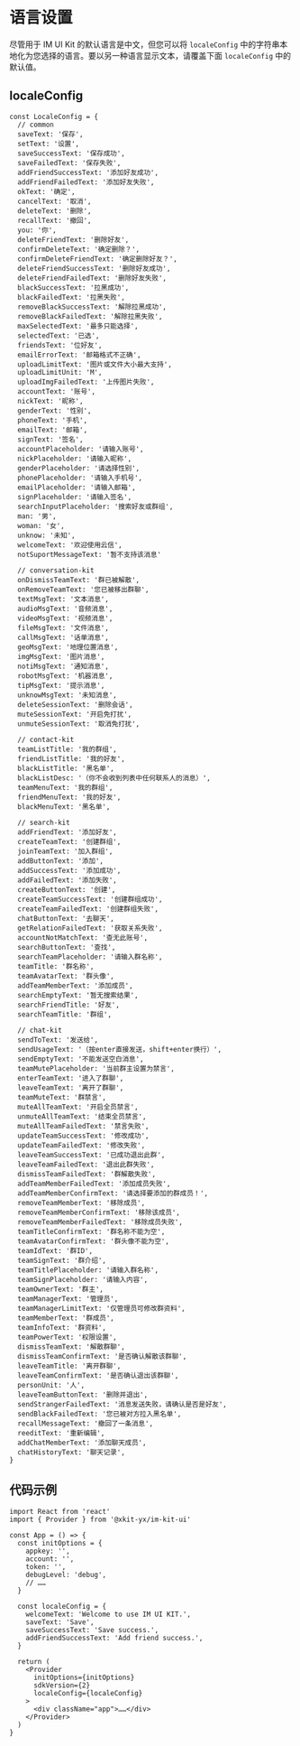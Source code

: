 
<Meta title="IM UI Kit/语言设置" />

# 语言设置

尽管用于 IM UI Kit 的默认语言是中文，但您可以将 `localeConfig` 中的字符串本地化为您选择的语言。要以另一种语言显示文本，请覆盖下面 `localeConfig` 中的默认值。

## localeConfig

```tsx
const LocaleConfig = {
  // common
  saveText: '保存',
  setText: '设置',
  saveSuccessText: '保存成功',
  saveFailedText: '保存失败',
  addFriendSuccessText: '添加好友成功',
  addFriendFailedText: '添加好友失败',
  okText: '确定',
  cancelText: '取消',
  deleteText: '删除',
  recallText: '撤回',
  you: '你',
  deleteFriendText: '删除好友',
  confirmDeleteText: '确定删除？',
  confirmDeleteFriendText: '确定删除好友？',
  deleteFriendSuccessText: '删除好友成功',
  deleteFriendFailedText: '删除好友失败',
  blackSuccessText: '拉黑成功',
  blackFailedText: '拉黑失败',
  removeBlackSuccessText: '解除拉黑成功',
  removeBlackFailedText: '解除拉黑失败',
  maxSelectedText: '最多只能选择',
  selectedText: '已选',
  friendsText: '位好友',
  emailErrorText: '邮箱格式不正确',
  uploadLimitText: '图片或文件大小最大支持',
  uploadLimitUnit: 'M',
  uploadImgFailedText: '上传图片失败',
  accountText: '账号',
  nickText: '昵称',
  genderText: '性别',
  phoneText: '手机',
  emailText: '邮箱',
  signText: '签名',
  accountPlaceholder: '请输入账号',
  nickPlaceholder: '请输入昵称',
  genderPlaceholder: '请选择性别',
  phonePlaceholder: '请输入手机号',
  emailPlaceholder: '请输入邮箱',
  signPlaceholder: '请输入签名',
  searchInputPlaceholder: '搜索好友或群组',
  man: '男',
  woman: '女',
  unknow: '未知',
  welcomeText: '欢迎使用云信',
  notSuportMessageText: '暂不支持该消息'

  // conversation-kit
  onDismissTeamText: '群已被解散',
  onRemoveTeamText: '您已被移出群聊',
  textMsgText: '文本消息',
  audioMsgText: '音频消息',
  videoMsgText: '视频消息',
  fileMsgText: '文件消息',
  callMsgText: '话单消息',
  geoMsgText: '地理位置消息',
  imgMsgText: '图片消息',
  notiMsgText: '通知消息',
  robotMsgText: '机器消息',
  tipMsgText: '提示消息',
  unknowMsgText: '未知消息',
  deleteSessionText: '删除会话',
  muteSessionText: '开启免打扰',
  unmuteSessionText: '取消免打扰',

  // contact-kit
  teamListTitle: '我的群组',
  friendListTitle: '我的好友',
  blackListTitle: '黑名单',
  blackListDesc: '（你不会收到列表中任何联系人的消息）',
  teamMenuText: '我的群组',
  friendMenuText: '我的好友',
  blackMenuText: '黑名单',

  // search-kit
  addFriendText: '添加好友',
  createTeamText: '创建群组',
  joinTeamText: '加入群组',
  addButtonText: '添加',
  addSuccessText: '添加成功',
  addFailedText: '添加失败',
  createButtonText: '创建',
  createTeamSuccessText: '创建群组成功',
  createTeamFailedText: '创建群组失败',
  chatButtonText: '去聊天',
  getRelationFailedText: '获取关系失败',
  accountNotMatchText: '查无此账号',
  searchButtonText: '查找',
  searchTeamPlaceholder: '请输入群名称',
  teamTitle: '群名称',
  teamAvatarText: '群头像',
  addTeamMemberText: '添加成员',
  searchEmptyText: '暂无搜索结果',
  searchFriendTitle: '好友',
  searchTeamTitle: '群组',

  // chat-kit
  sendToText: '发送给',
  sendUsageText: '（按enter直接发送，shift+enter换行）',
  sendEmptyText: '不能发送空白消息',
  teamMutePlaceholder: '当前群主设置为禁言',
  enterTeamText: '进入了群聊',
  leaveTeamText: '离开了群聊',
  teamMuteText: '群禁言',
  muteAllTeamText: '开启全员禁言',
  unmuteAllTeamText: '结束全员禁言',
  muteAllTeamFailedText: '禁言失败',
  updateTeamSuccessText: '修改成功',
  updateTeamFailedText: '修改失败',
  leaveTeamSuccessText: '已成功退出此群',
  leaveTeamFailedText: '退出此群失败',
  dismissTeamFailedText: '群解散失败',
  addTeamMemberFailedText: '添加成员失败',
  addTeamMemberConfirmText: '请选择要添加的群成员！',
  removeTeamMemberText: '移除成员',
  removeTeamMemberConfirmText: '移除该成员',
  removeTeamMemberFailedText: '移除成员失败',
  teamTitleConfirmText: '群名称不能为空',
  teamAvatarConfirmText: '群头像不能为空',
  teamIdText: '群ID',
  teamSignText: '群介绍',
  teamTitlePlaceholder: '请输入群名称',
  teamSignPlaceholder: '请输入内容',
  teamOwnerText: '群主',
  teamManagerText: '管理员',
  teamManagerLimitText: '仅管理员可修改群资料',
  teamMemberText: '群成员',
  teamInfoText: '群资料',
  teamPowerText: '权限设置',
  dismissTeamText: '解散群聊',
  dismissTeamConfirmText: '是否确认解散该群聊',
  leaveTeamTitle: '离开群聊',
  leaveTeamConfirmText: '是否确认退出该群聊',
  personUnit: '人',
  leaveTeamButtonText: '删除并退出',
  sendStrangerFailedText: '消息发送失败，请确认是否是好友',
  sendBlackFailedText: '您已被对方拉入黑名单',
  recallMessageText: '撤回了一条消息',
  reeditText: '重新编辑',
  addChatMemberText: '添加聊天成员',
  chatHistoryText: '聊天记录',
}
```

## 代码示例

```tsx
import React from 'react'
import { Provider } from '@xkit-yx/im-kit-ui'

const App = () => {
  const initOptions = {
    appkey: '',
    account: '',
    token: '',
    debugLevel: 'debug',
    // ……
  }

  const localeConfig = {
    welcomeText: 'Welcome to use IM UI KIT.',
    saveText: 'Save',
    saveSuccessText: 'Save success.',
    addFriendSuccessText: 'Add friend success.',
  }

  return (
    <Provider
      initOptions={initOptions}
      sdkVersion={2}
      localeConfig={localeConfig}
    >
      <div className="app">……</div>
    </Provider>
  )
}
```
